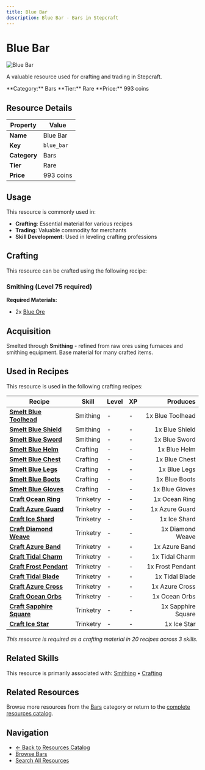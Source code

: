 ```yaml
---
title: Blue Bar
description: Blue Bar - Bars in Stepcraft
---
```


# Blue Bar

<div className="flex items-start gap-6 mb-8">
  <div className="flex-shrink-0">
    <img src="/assets/resources/smithing/blue_bar.png" alt="Blue Bar" className="w-24 h-24 border rounded-lg" />
  </div>
  <div className="flex-1">
    <div className="space-y-2">
      <p className="text-lg text-muted-foreground">A valuable resource used for crafting and trading in Stepcraft.</p>
      <div className="flex flex-wrap gap-4 text-sm">
        <span className="px-2 py-1 bg-blue-100 dark:bg-blue-900 rounded-md">
          **Category:** Bars
        </span>
        <span className="px-2 py-1 bg-blue-100 dark:bg-blue-900 rounded-md">
          **Tier:** Rare
        </span>
        <span className="px-2 py-1 bg-green-100 dark:bg-green-900 rounded-md">
          **Price:** 993 coins
        </span>
      </div>
    </div>
  </div>
</div>

## Resource Details

| Property | Value |
|----------|-------|
| **Name** | Blue Bar |
| **Key** | `blue_bar` |
| **Category** | Bars |
| **Tier** | Rare |
| **Price** | 993 coins |


## Usage

This resource is commonly used in:

- **Crafting**: Essential material for various recipes
- **Trading**: Valuable commodity for merchants
- **Skill Development**: Used in leveling crafting professions



## Crafting

This resource can be crafted using the following recipe:

### Smithing (Level 75 required)

**Required Materials:**
- 2x [Blue Ore](/docs/resources/individual/blue_ore)





## Acquisition

Smelted through **Smithing** - refined from raw ores using furnaces and smithing equipment. Base material for many crafted items.


## Used in Recipes

This resource is used in the following crafting recipes:

| Recipe | Skill | Level | XP | Produces |
|--------|-------|-------|----|---------:|
| **[Smelt Blue Toolhead](/docs/resources/individual/blue_toolhead)** | Smithing | - | - | 1x Blue Toolhead |
| **[Smelt Blue Shield](/docs/items/individual/blue_shield)** | Smithing | - | - | 1x Blue Shield |
| **[Smelt Blue Sword](/docs/items/individual/blue_sword)** | Smithing | - | - | 1x Blue Sword |
| **[Smelt Blue Helm](/docs/items/individual/blue_helm)** | Crafting | - | - | 1x Blue Helm |
| **[Smelt Blue Chest](/docs/items/individual/blue_chest)** | Crafting | - | - | 1x Blue Chest |
| **[Smelt Blue Legs](/docs/items/individual/blue_legs)** | Crafting | - | - | 1x Blue Legs |
| **[Smelt Blue Boots](/docs/items/individual/blue_boots)** | Crafting | - | - | 1x Blue Boots |
| **[Smelt Blue Gloves](/docs/items/individual/blue_gloves)** | Crafting | - | - | 1x Blue Gloves |
| **[Craft Ocean Ring](/docs/items/individual/ocean_ring)** | Trinketry | - | - | 1x Ocean Ring |
| **[Craft Azure Guard](/docs/items/individual/azure_guard)** | Trinketry | - | - | 1x Azure Guard |
| **[Craft Ice Shard](/docs/items/individual/ice_shard)** | Trinketry | - | - | 1x Ice Shard |
| **[Craft Diamond Weave](/docs/items/individual/diamond_weave)** | Trinketry | - | - | 1x Diamond Weave |
| **[Craft Azure Band](/docs/items/individual/azure_band)** | Trinketry | - | - | 1x Azure Band |
| **[Craft Tidal Charm](/docs/items/individual/tidal_charm)** | Trinketry | - | - | 1x Tidal Charm |
| **[Craft Frost Pendant](/docs/items/individual/frost_pendant)** | Trinketry | - | - | 1x Frost Pendant |
| **[Craft Tidal Blade](/docs/items/individual/tidal_blade)** | Trinketry | - | - | 1x Tidal Blade |
| **[Craft Azure Cross](/docs/items/individual/azure_cross)** | Trinketry | - | - | 1x Azure Cross |
| **[Craft Ocean Orbs](/docs/items/individual/ocean_orbs)** | Trinketry | - | - | 1x Ocean Orbs |
| **[Craft Sapphire Square](/docs/items/individual/sapphire_square)** | Trinketry | - | - | 1x Sapphire Square |
| **[Craft Ice Star](/docs/items/individual/ice_star)** | Trinketry | - | - | 1x Ice Star |

*This resource is required as a crafting material in 20 recipes across 3 skills.*


## Related Skills

This resource is primarily associated with: [Smithing](/docs/skills/individual/smithing) • [Crafting](/docs/skills/individual/crafting)

## Related Resources

Browse more resources from the [Bars](/docs/resources#bars) category or return to the [complete resources catalog](/docs/resources).

## Navigation

- [← Back to Resources Catalog](/docs/resources)
- [Browse Bars](/docs/resources#bars)
- [Search All Resources](/search)

